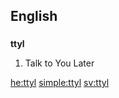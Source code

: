 ==English==
==={{initialism}}===
'''ttyl'''
# Talk to You Later

[[he:ttyl]]
[[simple:ttyl]]
[[sv:ttyl]]